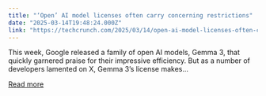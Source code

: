 ```yaml
---
title: "‘Open’ AI model licenses often carry concerning restrictions"
date: "2025-03-14T19:48:24.000Z"
link: "https://techcrunch.com/2025/03/14/open-ai-model-licenses-often-carry-concerning-restrictions/"
---
```


This week, Google released a family of open AI models, Gemma 3, that quickly garnered praise for their impressive efficiency. But as a number of developers lamented on X, Gemma 3&#8217;s license makes...

[Read more](https://techcrunch.com/2025/03/14/open-ai-model-licenses-often-carry-concerning-restrictions/)
